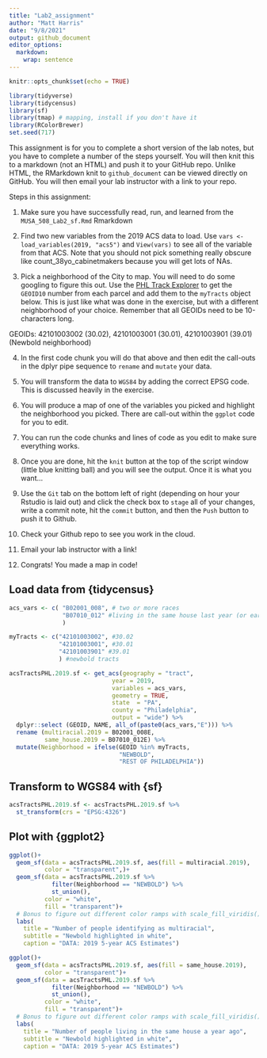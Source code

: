 ```yaml
---
title: "Lab2_assignment"
author: "Matt Harris"
date: "9/8/2021"
output: github_document
editor_options: 
  markdown: 
    wrap: sentence
---
```


```r
knitr::opts_chunk$set(echo = TRUE)
```

```r
library(tidyverse)
library(tidycensus)
library(sf)
library(tmap) # mapping, install if you don't have it
library(RColorBrewer)
set.seed(717)
```

This assignment is for you to complete a short version of the lab notes, but you have to complete a number of the steps yourself.
You will then knit this to a markdown (not an HTML) and push it to your GitHub repo.
Unlike HTML, the RMarkdown knit to `github_document` can be viewed directly on GitHub.
You will then email your lab instructor with a link to your repo.

Steps in this assignment:

1.  Make sure you have successfully read, run, and learned from the `MUSA_508_Lab2_sf.Rmd` Rmarkdown

2.  Find two new variables from the 2019 ACS data to load.
    Use `vars <- load_variables(2019, "acs5")` and `View(vars)` to see all of the variable from that ACS.
    Note that you should not pick something really obscure like count_38yo_cabinetmakers because you will get lots of NAs.

3.  Pick a neighborhood of the City to map.
    You will need to do some googling to figure this out.
    Use the [PHL Track Explorer](https://data-phl.opendata.arcgis.com/datasets/census-tracts-2010/explore?location=40.002759%2C-75.119097%2C11.91) to get the `GEOID10` number from each parcel and add them to the `myTracts` object below.
    This is just like what was done in the exercise, but with a different neighborhood of your choice.
    Remember that all GEOIDs need to be 10-characters long.

GEOIDs: 42101003002 (30.02), 42101003001 (30.01), 42101003901 (39.01) (Newbold neighborhood)

4.  In the first code chunk you will do that above and then edit the call-outs in the dplyr pipe sequence to `rename` and `mutate` your data.

5.  You will transform the data to `WGS84` by adding the correct EPSG code.
    This is discussed heavily in the exercise.

6.  You will produce a map of one of the variables you picked and highlight the neighborhood you picked.
    There are call-out within the `ggplot` code for you to edit.

7.  You can run the code chunks and lines of code as you edit to make sure everything works.

8.  Once you are done, hit the `knit` button at the top of the script window (little blue knitting ball) and you will see the output.
    Once it is what you want...

9.  Use the `Git` tab on the bottom left of right (depending on hour your Rstudio is laid out) and click the check box to `stage` all of your changes, write a commit note, hit the `commit` button, and then the `Push` button to push it to Github.

10. Check your Github repo to see you work in the cloud.

11. Email your lab instructor with a link!

12. Congrats!
    You made a map in code!

## Load data from {tidycensus}

```r
acs_vars <- c( "B02001_008", # two or more races
               "B07010_012" #living in the same house last year (or earlier)
               )

myTracts <- c("42101003002", #30.02
              "42101003001", #30.01
              "42101003901" #39.01
              ) #newbold tracts

acsTractsPHL.2019.sf <- get_acs(geography = "tract",
                             year = 2019,
                             variables = acs_vars,
                             geometry = TRUE,
                             state  = "PA",
                             county = "Philadelphia",
                             output = "wide") %>%
  dplyr::select (GEOID, NAME, all_of(paste0(acs_vars,"E"))) %>%
  rename (multiracial.2019 = B02001_008E,
          same_house.2019 = B07010_012E) %>%
  mutate(Neighborhood = ifelse(GEOID %in% myTracts,
                               "NEWBOLD",
                               "REST OF PHILADELPHIA"))
```

## Transform to WGS84 with {sf}

```r
acsTractsPHL.2019.sf <- acsTractsPHL.2019.sf %>% 
  st_transform(crs = "EPSG:4326")
```

## Plot with {ggplot2}

```r
ggplot()+
  geom_sf(data = acsTractsPHL.2019.sf, aes(fill = multiracial.2019),
          color = "transparent",)+
  geom_sf(data = acsTractsPHL.2019.sf %>%
            filter(Neighborhood == "NEWBOLD") %>%
            st_union(),
          color = "white",
          fill = "transparent")+
  # Bonus to figure out different color ramps with scale_fill_viridis()
  labs(
    title = "Number of people identifying as multiracial",
    subtitle = "Newbold highlighted in white",
    caption = "DATA: 2019 5-year ACS Estimates")

```
```r
ggplot()+
  geom_sf(data = acsTractsPHL.2019.sf, aes(fill = same_house.2019),
          color = "transparent")+
  geom_sf(data = acsTractsPHL.2019.sf %>%
            filter(Neighborhood == "NEWBOLD") %>%
            st_union(),
          color = "white",
          fill = "transparent")+
  # Bonus to figure out different color ramps with scale_fill_viridis()
  labs(
    title = "Number of people living in the same house a year ago",
    subtitle = "Newbold highlighted in white",
    caption = "DATA: 2019 5-year ACS Estimates")

```
